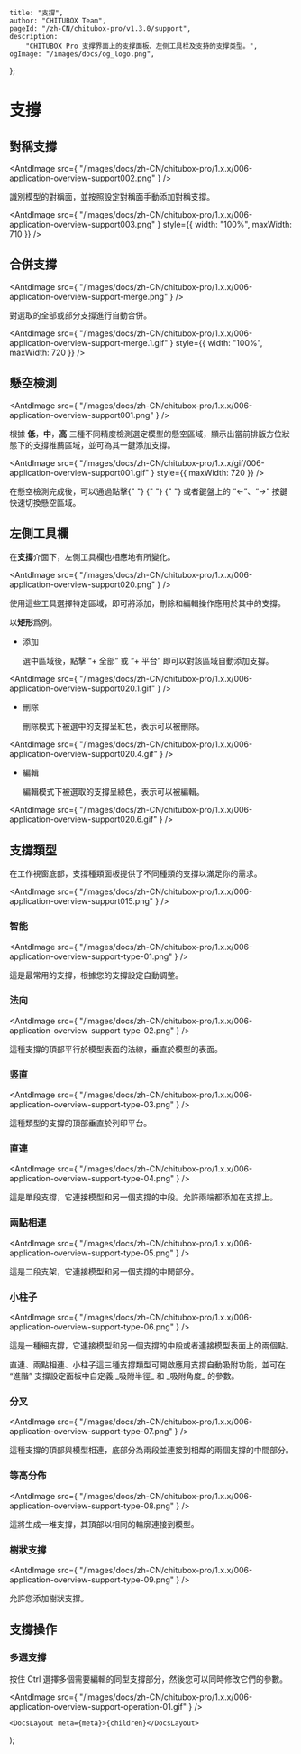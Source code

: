 
	title: "支撐",
	author: "CHITUBOX Team",
	pageId: "/zh-CN/chitubox-pro/v1.3.0/support",
	description:
		"CHITUBOX Pro 支撑界面上的支撑面板、左侧工具栏及支持的支撑类型。",
	ogImage: "/images/docs/og_logo.png",
};

# 支撐

## 對稱支撐

<AntdImage
	src={
		"/images/docs/zh-CN/chitubox-pro/1.x.x/006-application-overview-support002.png"
	}
/>

識別模型的對稱面，並按照設定對稱面手動添加對稱支撐。

<AntdImage
	src={
		"/images/docs/zh-CN/chitubox-pro/1.x.x/006-application-overview-support003.png"
	}
	style={{ width: "100%", maxWidth: 710 }}
/>

## 合併支撐

<AntdImage
	src={
		"/images/docs/zh-CN/chitubox-pro/1.x.x/006-application-overview-support-merge.png"
	}
/>

對選取的全部或部分支撐進行自動合併。

<AntdImage
	src={
		"/images/docs/zh-CN/chitubox-pro/1.x.x/006-application-overview-support-merge.1.gif"
	}
	style={{ width: "100%", maxWidth: 720 }}
/>

## 懸空檢測

<AntdImage
	src={
		"/images/docs/zh-CN/chitubox-pro/1.x.x/006-application-overview-support001.png"
	}
/>

根據 **低**，**中**，**高** 三種不同精度檢測選定模型的懸空區域，顯示出當前排版方位狀態下的支撐推薦區域，並可為其一鍵添加支撐。

<AntdImage
	src={
		"/images/docs/zh-CN/chitubox-pro/1.x.x/gif/006-application-overview-support001.gif"
	}
	style={{ maxWidth: 720 }}
/>

<Admonition type="tip" title="提示">
	在懸空檢測完成後，可以通過點擊{" "}
	<AntdImage
		src={
			"/images/docs/zh-CN/chitubox-pro/1.x.x/006-application-overview-support001.3.png"
		}
	/>{" "}
	<AntdImage
		src={
			"/images/docs/zh-CN/chitubox-pro/1.x.x/006-application-overview-support001.4.png"
		}
	/>{" "}
	或者鍵盤上的 “←”、“→” 按鍵快速切換懸空區域。
</Admonition>

## 左側工具欄

在**支撐**介面下，左側工具欄也相應地有所變化。

<AntdImage
	src={
		"/images/docs/zh-CN/chitubox-pro/1.x.x/006-application-overview-support020.png"
	}
/>

使用這些工具選擇特定區域，即可將添加，刪除和編輯操作應用於其中的支撐。

以**矩形**爲例。

-   添加

    選中區域後，點擊 “+ 全部” 或 “+ 平台” 即可以對該區域自動添加支撐。

<AntdImage
	src={
		"/images/docs/zh-CN/chitubox-pro/1.x.x/006-application-overview-support020.1.gif"
	}
/>

-   刪除

    刪除模式下被選中的支撐呈紅色，表示可以被刪除。

<AntdImage
	src={
		"/images/docs/zh-CN/chitubox-pro/1.x.x/006-application-overview-support020.4.gif"
	}
/>

-   編輯

    編輯模式下被選取的支撐呈綠色，表示可以被編輯。

<AntdImage
	src={
		"/images/docs/zh-CN/chitubox-pro/1.x.x/006-application-overview-support020.6.gif"
	}
/>

## 支撐類型

在工作視窗底部，支撐種類面板提供了不同種類的支撐以滿足你的需求。

<AntdImage
	src={
		"/images/docs/zh-CN/chitubox-pro/1.x.x/006-application-overview-support015.png"
	}
/>

### 智能

<AntdImage
	src={
		"/images/docs/zh-CN/chitubox-pro/1.x.x/006-application-overview-support-type-01.png"
	}
/>

這是最常用的支撐，根據您的支撐設定自動調整。

### 法向

<AntdImage
	src={
		"/images/docs/zh-CN/chitubox-pro/1.x.x/006-application-overview-support-type-02.png"
	}
/>

這種支撐的頂部平行於模型表面的法線，垂直於模型的表面。

### 竖直

<AntdImage
	src={
		"/images/docs/zh-CN/chitubox-pro/1.x.x/006-application-overview-support-type-03.png"
	}
/>

這種類型的支撐的頂部垂直於列印平台。

### 直連

<AntdImage
	src={
		"/images/docs/zh-CN/chitubox-pro/1.x.x/006-application-overview-support-type-04.png"
	}
/>

這是單段支撐，它連接模型和另一個支撐的中段。允許兩端都添加在支撐上。

### 兩點相連

<AntdImage
	src={
		"/images/docs/zh-CN/chitubox-pro/1.x.x/006-application-overview-support-type-05.png"
	}
/>

這是二段支架，它連接模型和另一個支撐的中閒部分。

### 小柱子

<AntdImage
	src={
		"/images/docs/zh-CN/chitubox-pro/1.x.x/006-application-overview-support-type-06.png"
	}
/>

這是一種細支撐，它連接模型和另一個支撐的中段或者連接模型表面上的兩個點。

<Admonition type="tip" title="提示">
	直連、兩點相連、小柱子這三種支撐類型可開啟應用支撐自動吸附功能，並可在
	“進階” 支撐設定面板中自定義 _吸附半徑_ 和 _吸附角度_ 的參數。
</Admonition>

### 分叉

<AntdImage
	src={
		"/images/docs/zh-CN/chitubox-pro/1.x.x/006-application-overview-support-type-07.png"
	}
/>

這種支撐的頂部與模型相連，底部分為兩段並連接到相鄰的兩個支撐的中間部分。

### 等高分佈

<AntdImage
	src={
		"/images/docs/zh-CN/chitubox-pro/1.x.x/006-application-overview-support-type-08.png"
	}
/>

這將生成一堆支撐，其頂部以相同的輪廓連接到模型。

### 樹狀支撐

<AntdImage
	src={
		"/images/docs/zh-CN/chitubox-pro/1.x.x/006-application-overview-support-type-09.png"
	}
/>

允許您添加樹狀支撐。

## 支撐操作

### 多選支撐

按住 Ctrl 選擇多個需要編輯的同型支撐部分，然後您可以同時修改它們的參數。

<AntdImage
	src={
		"/images/docs/zh-CN/chitubox-pro/1.x.x/006-application-overview-support-operation-01.gif"
	}
/>

	<DocsLayout meta={meta}>{children}</DocsLayout>
);
